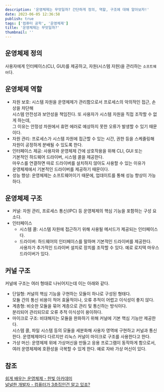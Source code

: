 ```yaml
---
description: '운영체제는 무엇일까? 간단하게 정의, 역할, 구조에 대해 알아보자!'
date: 2023-06-05 12:36:58
publish: true
tags: ['컴퓨터 공학', '운영체제']
title: '운영체제는 무엇일까?'
thumbnail: ''
---
```


## 운영체제 정의

사용자에게 인터페이스(CLI, GUI)를 제공하고, 자원(시스템 자원)을 관리하는 `소프트웨어`다.

<Space />

## 운영체제 역할

- 자원 보호: 시스템 자원을 운영체제가 관리함으로서 프로세스의 악의적인 접근, 손상을 차단해  
  시스템 안전성과 보안성을 책임진다. 또 사용자가 시스템 자원을 직접 조작할 수 없게 하는데,  
  그 이유는 안정성 차원에서 휴먼 에러로 예상하지 못한 오류가 발생할 수 있기 때문이다.
- 자원 관리: 프로세스가 시스템 자원에 접근할 수 있는 시간, 권한 등을 스케줄링해  
  자원이 공정하게 분배될 수 있도록 한다.
- 인터페이스 제공: 사용자와 운영체제 간에 상호작용을 위해 CLI, GUI 또는  
  기본적인 하드웨어 드라이버, 시스템 콜을 제공한다.  
   마우스를 연결하면 따로 드라이버를 설치하지 않아도 사용할 수 있는 이유가  
   운영체제에서 기본적인 드라이버를 제공하기 때문이다.
- 성능 향상: 운영체제는 소프트웨어이기 때문에, 업데이트를 통해 성능 향상이 가능하다.

<Space />

## 운영체제 구조

- 커널: 자원 관리, 프로세스 통신(IPC) 등 운영체제의 핵심 기능을 포함하는 구성 요소다.
- 인터페이스
  - 시스템 콜: 시스템 자원에 접근하기 위해 사용될 메서드가 제공되는 인터페이스다.
  - 드라이버: 하드웨어의 인터페이스를 말하며 기본적인 드라이버를 제공한다.  
    사용자가 추가적인 드라이버 설치로 장치를 조작할 수 있다. 예로 로지텍 마우스 드라이버가 있다.

<Space />

## 커널 구조

커널에 구조는 여러 형태로 나뉘어지는데 이는 아래와 같다.

- 단일형: 커널의 핵심 기능을 구현하는 모듈이 하나로 구성된 형태다.  
  모듈 간의 통신 비용이 적어 효율적이나, 오류 추적이 어렵고 이식성이 좋지 않다.
- 계층형: 비슷한 모듈을 묶어 계층으로 관리 및 통신하는 방식이다.  
  분리되어 관리되므로 오류 추적 이식성이 용이하다.
- 마이크로 구조: 비대해지는 모듈을 완화하기 위해 커널에 기본 핵심 기능만 제공한다.  
  시스템 콜, 파일 시스템 등의 모듈을 세분화해 사용자 영역에 구현하고 커널과 통신한다.
  운영체제마다 다르지만 리눅스 커널이 마이크로 구조를 사용한다고 한다.
- 가상 머신: 운영체제 위에 가상머신을 만들고 응용 프로그램이 동작하게 함으로서,  
  여러 운영체제에 호환성을 극복할 수 있게 한다. 예로 자바 가상 머신이 있다.

<Space />

## 참조

[쉽게 배우는 운영체제 - 한빛 아카데미](https://product.kyobobook.co.kr/detail/S000001743685)  
[널널한 개발자 - 컴퓨터가 3층집인건 알고 있죠?](https://www.youtube.com/watch?v=M9ZrQX1UgAU)
